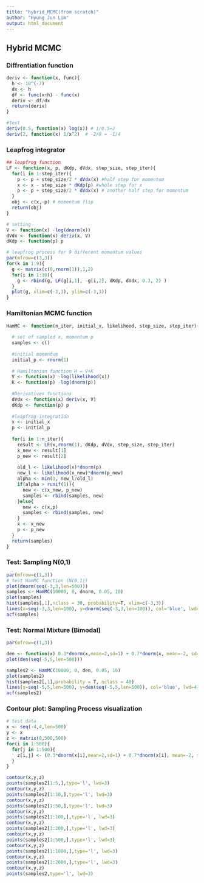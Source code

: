 ```yaml
---
title: "hybrid_MCMC(from scratch)"
author: "Hyung Jun Lim" 
output: html_document
---
```


## Hybrid MCMC 

### Diffrentiation function 
```r
deriv <- function(x, func){
  h <- 10^(-7)
  dx <- h
  df <- func(x+h) - func(x)
  deriv <- df/dx
  return(deriv)
}

#test
deriv(0.5, function(x) log(x)) # 1/0.5=2
deriv(2, function(x) 1/x^2)  # -2/8 = -1/4 
```

### Leapfrog integrator 
```r
## leapfrog function
LF <- function(x, p, dKdp, dVdx, step_size, step_iter){
  for(i in 1:step_iter){
    p <- p + step_size/2 * dVdx(x) #half step for momentum
    x <- x - step_size * dKdp(p) #whole step for x
    p <- p + step_size/2 * dVdx(x) # another half step for momentum
  } 
  obj <- c(x,-p) # momentum flip
  return(obj)
}
```


```r
# setting 
V <- function(x) -log(dnorm(x))
dVdx <- function(x) deriv(x, V)
dKdp <- function(p) p

# leapfrog process for 9 different momentum values
par(mfrow=c(3,3))
for(k in 1:9){
  g <- matrix(c(0,rnorm(1)),1,2)
  for(i in 1:10){
    g <- rbind(g, LF(g[i,1], -g[i,2], dKdp, dVdx, 0.3, 2) ) 
  }
  plot(g, xlim=c(-3,3), ylim=c(-3,3))
}
```

### Hamiltonian MCMC function 
```r
HamMC <- function(n_iter, initial_x, likelihood, step_size, step_iter){
  
  # set of sampled x, momentum p 
  samples <- c()
  
  #initial momentum
  initial_p <- rnorm(1)
  
  # Hamiltonian function H = V+K
  V <- function(x) -log(likelihood(x))
  K <- function(p) -log(dnorm(p))
  
  #Derivatives functions
  dVdx <- function(x) deriv(x, V)
  dKdp <- function(p) p
  
  #leapfrog integration
  x <- initial_x
  p <- initial_p
  
  for(i in 1:n_iter){
    result <- LF(x,rnorm(1), dKdp, dVdx, step_size, step_iter)
    x_new <- result[1]
    p_new <- result[2]
    
    old_l <- likelihood(x)*dnorm(p)
    new_l <- likelihood(x_new)*dnorm(p_new)
    alpha <- min(1, new_l/old_l)
    if(alpha > runif(1)){
      new <- c(x_new, p_new)
      samples <- rbind(samples, new)
    }else{
      new <- c(x,p)
      samples <- rbind(samples, new)
    }
    x <- x_new
    p <- p_new 
  }
  return(samples)
}

```


### Test: Sampling N(0,1)
```r
par(mfrow=c(1,3))
# test HamMC function (N(0,1))
plot(dnorm(seq(-3,3,len=500)))
samples <- HamMC(10000, 0, dnorm, 0.05, 10)
plot(samples)
hist(samples[,1],nclass = 30, probability=T, xlim=c(-3,3))
lines(x=seq(-3,3,len=100), y=dnorm(seq(-3,3,len=100)), col='blue', lwd=5)
acf(samples)
```

### Test: Normal Mixture (Bimodal) 
```r
par(mfrow=c(1,3))

den <- function(x) 0.3*dnorm(x,mean=2,sd=1) + 0.7*dnorm(x, mean=-2, sd=1)
plot(den(seq(-5,5,len=500)))

samples2 <- HamMC(10000, 0, den, 0.05, 10)
plot(samples2)
hist(samples2[,1],probability = T, nclass = 40)
lines(x=seq(-5,5,len=500), y=den(seq(-5,5,len=500)), col='blue', lwd=4)
acf(samples2)
```


### Contour plot: Sampling Process visualization 
```r
# test data 
x <- seq(-4,4,len=500)
y <- x
z <- matrix(0,500,500)
for(i in 1:500){
  for(j in 1:500){
    z[i,j] <- (0.3*dnorm(x[i],mean=2,sd=1) + 0.7*dnorm(x[i], mean=-2, sd=1))*dnorm(y[j])
  }
}

contour(x,y,z)
points(samples2[1:5,],type='l', lwd=3)
contour(x,y,z)
points(samples2[1:10,],type='l', lwd=3)
contour(x,y,z)
points(samples2[1:50,],type='l', lwd=3)
contour(x,y,z)
points(samples2[1:100,],type='l', lwd=3)
contour(x,y,z)
points(samples2[1:200,],type='l', lwd=3)
contour(x,y,z)
points(samples2[1:500,],type='l', lwd=3)
contour(x,y,z)
points(samples2[1:1000,],type='l', lwd=3)
contour(x,y,z)
points(samples2[1:2000,],type='l', lwd=3)
contour(x,y,z)
points(samples2,type='l', lwd=3)
```

